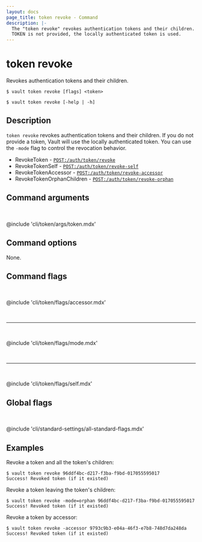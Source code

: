 ```yaml
---
layout: docs
page_title: token revoke - Command
description: |-
  The "token revoke" revokes authentication tokens and their children. If a
  TOKEN is not provided, the locally authenticated token is used.
---
```


# token revoke

Revokes authentication tokens and their children.

<CodeBlockConfig hideClipboard>

```shell-session
$ vault token revoke [flags] <token>

$ vault token revoke [-help | -h]
```

</CodeBlockConfig>

## Description

`token revoke` revokes authentication tokens and their children. If you do not 
provide a token, Vault will use the locally authenticated token. You can use the
`-mode` flag to control the revocation behavior.

<Tip title="Related API endpoints">

  - RevokeToken - [`POST:/auth/token/revoke`](/vault/api-docs/auth/token#revoke-a-token)
  - RevokeTokenSelf - [`POST:/auth/token/revoke-self`](/vault/api-docs/auth/token#revoke-a-token-self)
  - RevokeTokenAccessor - [`POST:/auth/token/revoke-accessor`](/vault/api-docs/auth/token#revoke-a-token-accessor)
  - RevokeTokenOrphanChildren - [`POST:/auth/token/revoke-orphan`](/vault/api-docs/auth/token#revoke-token-and-orphan-children)

</Tip>

## Command arguments

<br />

@include 'cli/token/args/token.mdx'

## Command options

None.

## Command flags

<br />

@include 'cli/token/flags/accessor.mdx'

<br /><hr /><br />

@include 'cli/token/flags/mode.mdx'

<br /><hr /><br />

@include 'cli/token/flags/self.mdx'

## Global flags

<br />

@include 'cli/standard-settings/all-standard-flags.mdx'

## Examples

Revoke a token and all the token's children:

```shell-session
$ vault token revoke 96ddf4bc-d217-f3ba-f9bd-017055595017
Success! Revoked token (if it existed)
```

Revoke a token leaving the token's children:

```shell-session
$ vault token revoke -mode=orphan 96ddf4bc-d217-f3ba-f9bd-017055595017
Success! Revoked token (if it existed)
```

Revoke a token by accessor:

```shell-session
$ vault token revoke -accessor 9793c9b3-e04a-46f3-e7b8-748d7da248da
Success! Revoked token (if it existed)
```